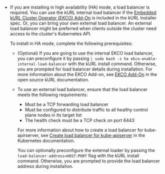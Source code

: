 - If you are installing in high availability (HA) mode, a load balancer is required. You can use the kURL internal load balancer if the [Embedded kURL Cluster Operator (EKCO) Add-On](https://kurl.sh/docs/add-ons/ekco) is included in the kURL Installer spec. Or, you can bring your own external load balancer. An external load balancer might be preferred when clients outside the cluster need access to the cluster's Kubernetes API.

  To install in HA mode, complete the following prerequisites:
  - (Optional) If you are going to use the internal EKCO load balancer, you can preconfigure it by passing `| sudo bash -s ha ekco-enable-internal-load-balancer` with the kURL install command. Otherwise, you are prompted for load balancer details during installation. For more information about the EKCO Add-on, see [EKCO Add-On](https://kurl.sh/docs/add-ons/ekco) in the open source kURL documentation.
  - To use an external load balancer, ensure that the load balancer meets the following requirements:
    - Must be a TCP forwarding load balancer
    - Must be configured to distribute traffic to all healthy control plane nodes in its target list
    - The health check must be a TCP check on port 6443
    
    For more information about how to create a load balancer for kube-apirserver, see [Create load balancer for kube-apiserver](https://kubernetes.io/docs/setup/production-environment/tools/kubeadm/high-availability/#create-load-balancer-for-kube-apiserver) in the Kubernetes documentation.
  
    You can optionally preconfigure the external loader by passing the `load-balancer-address=HOST:PORT` flag with the kURL install command. Otherwise, you are prompted to provide the load balancer address during installation.